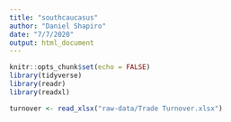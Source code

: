 ```yaml
---
title: "southcaucasus"
author: "Daniel Shapiro"
date: "7/7/2020"
output: html_document
---
```


```r
knitr::opts_chunk$set(echo = FALSE)
library(tidyverse)
library(readr)
library(readxl)
```

```r
turnover <- read_xlsx("raw-data/Trade Turnover.xlsx")
```


